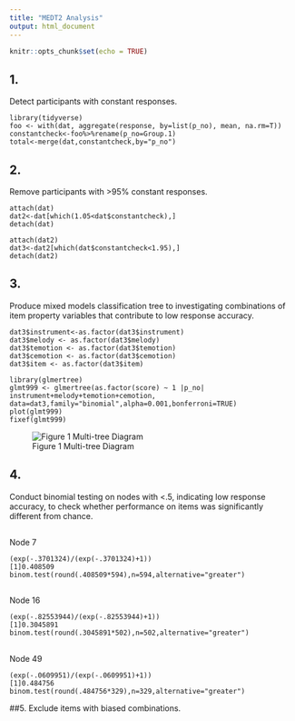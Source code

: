 ```yaml
---
title: "MEDT2 Analysis"
output: html_document
---
```


```r
knitr::opts_chunk$set(echo = TRUE)
```

## 1. 
Detect participants with constant responses.

```{}
library(tidyverse)
foo <- with(dat, aggregate(response, by=list(p_no), mean, na.rm=T))
constantcheck<-foo%>%rename(p_no=Group.1)
total<-merge(dat,constantcheck,by="p_no")
```

## 2. 
Remove participants with >95% constant responses.

```{}
attach(dat)
dat2<-dat[which(1.05<dat$constantcheck),]
detach(dat)
```

```{}
attach(dat2)
dat3<-dat2[which(dat$constantcheck<1.95),]
detach(dat2)
```

## 3. 
Produce mixed models classification tree to investigating combinations of item property variables that contribute to low response accuracy.

```{}
dat3$instrument<-as.factor(dat3$instrument)
dat3$melody <- as.factor(dat3$melody)
dat3$temotion <- as.factor(dat3$temotion)
dat3$cemotion <- as.factor(dat3$cemotion)
dat3$item <- as.factor(dat3$item)

library(glmertree)
glmt999 <- glmertree(as.factor(score) ~ 1 |p_no| instrument+melody+temotion+cemotion, data=dat3,family="binomial",alpha=0.001,bonferroni=TRUE)
plot(glmt999)
fixef(glmt999)
```

![Figure 1 Multi-tree Diagram](/Users/chloemacgregor/Documents/MEDT/MEDT2/Analysis/multitreeplot.png)

## 4.
Conduct binomial testing on nodes with <.5, indicating low response accuracy, to check whether performance on items was significantly different from chance.

## 
Node 7
```{}
(exp(-.3701324)/(exp(-.3701324)+1))
[1]0.408509
binom.test(round(.408509*594),n=594,alternative="greater")
```
## 
Node 16
```{}
(exp(-.82553944)/(exp(-.82553944)+1))
[1]0.3045891
binom.test(round(.3045891*502),n=502,alternative="greater")
```
##
Node 49
```{}
(exp(-.0609951)/(exp(-.0609951)+1))
[1]0.484756
binom.test(round(.484756*329),n=329,alternative="greater")
```

##5.
Exclude items with biased combinations.

